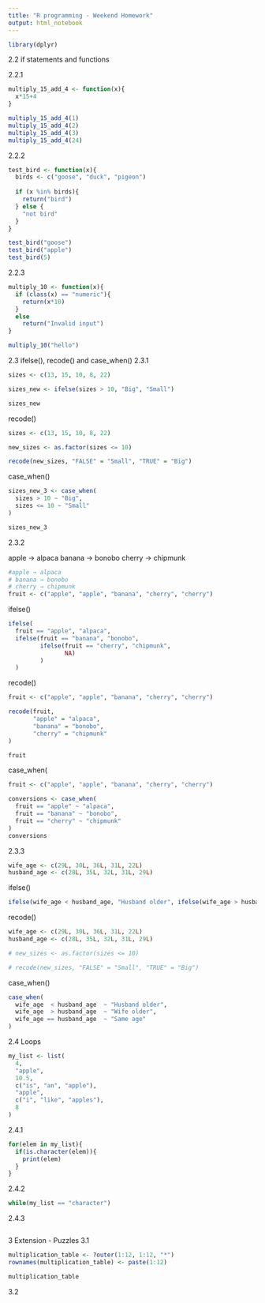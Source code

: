 ```yaml
---
title: "R programming - Weekend Homework"
output: html_notebook
---
```


```r
library(dplyr)
```

2.2 if statements and functions

2.2.1

```r
multiply_15_add_4 <- function(x){
  x*15+4
}

multiply_15_add_4(1)
multiply_15_add_4(2)
multiply_15_add_4(3)
multiply_15_add_4(24)
```
2.2.2

```r


test_bird <- function(x){
  birds <- c("goose", "duck", "pigeon")
  
  if (x %in% birds){
    return("bird")
  } else {
    "not bird"
  }
}

test_bird("goose")
test_bird("apple")
test_bird(5)


```
2.2.3

```r
multiply_10 <- function(x){
  if (class(x) == "numeric"){
    return(x*10)
  }
  else
    return("Invalid input")
}

multiply_10("hello")
```
2.3 ifelse(), recode() and case_when()
2.3.1

```r
sizes <- c(13, 15, 10, 8, 22)
```

```r
sizes_new <- ifelse(sizes > 10, "Big", "Small")

sizes_new
```
recode()
```r

sizes <- c(13, 15, 10, 8, 22)

new_sizes <- as.factor(sizes <= 10)

recode(new_sizes, "FALSE" = "Small", "TRUE" = "Big")
```
case_when()
```r
sizes_new_3 <- case_when(
  sizes > 10 ~ "Big",
  sizes <= 10 ~ "Small"
)

sizes_new_3
```

2.3.2

apple → alpaca
banana → bonobo
cherry → chipmunk
```r
#apple → alpaca
# banana → bonobo
# cherry → chipmunk
fruit <- c("apple", "apple", "banana", "cherry", "cherry")
```
ifelse()
```r
ifelse(
  fruit == "apple", "alpaca",
  ifelse(fruit == "banana", "bonobo",
         ifelse(fruit == "cherry", "chipmunk",
                NA)
         )
  )
```
recode()

```r
fruit <- c("apple", "apple", "banana", "cherry", "cherry")

recode(fruit,
       "apple" = "alpaca", 
       "banana" = "bonobo", 
       "cherry" = "chipmunk"
)

fruit
```
case_when(
```r
fruit <- c("apple", "apple", "banana", "cherry", "cherry")

conversions <- case_when(
  fruit == "apple" ~ "alpaca",
  fruit == "banana" ~ "bonobo",
  fruit == "cherry" ~ "chipmunk"
)
conversions
```
2.3.3

```r
wife_age <- c(29L, 30L, 36L, 31L, 22L)
husband_age <- c(28L, 35L, 32L, 31L, 29L)
```
ifelse()
```r
ifelse(wife_age < husband_age, "Husband older", ifelse(wife_age > husband_age, "Wife Older", "Same age"))
```
recode()
```r
wife_age <- c(29L, 30L, 36L, 31L, 22L)
husband_age <- c(28L, 35L, 32L, 31L, 29L)

# new_sizes <- as.factor(sizes <= 10)

# recode(new_sizes, "FALSE" = "Small", "TRUE" = "Big")
```
case_when()
```r
case_when(
  wife_age  < husband_age  ~ "Husband older",
  wife_age  > husband_age  ~ "Wife older",
  wife_age == husband_age  ~ "Same age"
)
```
2.4 Loops
```r
my_list <- list(
  4,
  "apple",
  10.5,
  c("is", "an", "apple"),
  "apple",
  c("i", "like", "apples"),
  8
)
```
2.4.1

```r
for(elem in my_list){
  if(is.character(elem)){
    print(elem)
  }
} 

```

2.4.2

```r
while(my_list == "character")
```

2.4.3

```r

```


3 Extension - Puzzles
3.1


```r
multiplication_table <- ?outer(1:12, 1:12, "*")
rownames(multiplication_table) <- paste(1:12)

multiplication_table
```
3.2

```r

```















